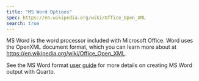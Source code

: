 ```yaml
---
title: "MS Word Options"
spec: https://en.wikipedia.org/wiki/Office_Open_XML
search: true
---
```


MS Word is the word processor included with Microsoft Office. Word uses the OpenXML document format, which you can learn more about at <https://en.wikipedia.org/wiki/Office_Open_XML>.

See the MS Word format [user guide](/docs/output-formats/ms-word.qmd) for more details on creating MS Word output with Quarto.
